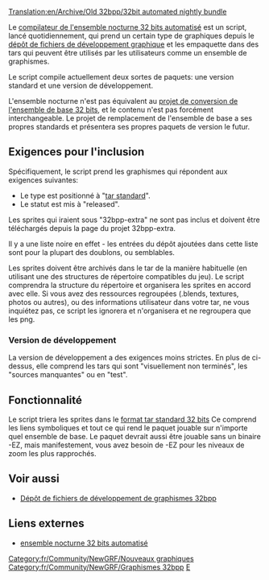 [[Translation:en/Archive/Old 32bpp/32bit automated nightly bundle]]


Le [http://jupix.info/openttd/gfxdev-nightlies/ compilateur de l'ensemble nocturne 32 bits automatisé] est un script, lancé quotidiennement, qui prend un certain type de graphiques depuis le [[fr/Archive/Old 32bpp/Dépôt de fichiers de développement de graphismes 32bpp|dépôt de fichiers de développement graphique]] et les empaquette dans des tars qui peuvent être utilisés par les utilisateurs comme un ensemble de graphismes.

Le script compile actuellement deux sortes de paquets: une version standard et une version de développement.

L'ensemble nocturne n'est pas équivalent au [[fr/Archive/Old 32bpp/Projet de conversion de l'ensemble de base 32bits|projet de conversion de l'ensemble de base 32 bits]], et le contenu n'est pas forcément interchangeable. Le projet de remplacement de l'ensemble de base a ses propres standards et présentera ses propres paquets de version le futur.

==Exigences pour l'inclusion==

Spécifiquement, le script prend les graphismes qui répondent aux exigences suivantes:

* Le type est positionné à "[[fr/Archive/Old 32bpp/Format tar standard 32 bits|tar standard]]".
* Le statut est mis à "released".

Les sprites qui iraient sous  "32bpp-extra" ne sont pas inclus et doivent être téléchargés depuis la page du projet 32bpp-extra.

Il y a une liste noire en effet - les entrées du dépôt ajoutées dans cette liste sont pour la plupart des doublons, ou semblables.

Les sprites doivent être archivés dans le tar de la manière habituelle (en utilisant une des structures de répertoire compatibles du jeu). Le script comprendra la structure du répertoire et organisera les sprites en accord avec elle. Si vous avez des ressources regroupées (.blends, textures, photos ou autres), ou des informations utilisateur dans votre tar, ne vous inquiétez pas, ce script les ignorera et n'organisera et ne regroupera que les png.

===Version de développement===

La version de  développement a des exigences moins strictes. En plus de ci-dessus, elle comprend les tars qui sont "visuellement non terminés", les "sources manquantes" ou en "test".

==Fonctionnalité==

Le script triera les sprites dans le [[fr/Archive/Old 32bpp/Format tar standard 32 bits|format tar standard 32 bits]] Ce comprend les liens symboliques et tout ce qui rend le paquet jouable sur n'importe quel ensemble de base. Le paquet devrait aussi être jouable sans un binaire -EZ, mais manifestement, vous avez besoin de -EZ pour les niveaux de zoom les plus rapprochés.

==Voir aussi==

* [[fr/Archive/Old 32bpp/Dépôt de fichiers de développement de graphismes 32bpp|Dépôt de fichiers de développement de graphismes 32bpp]]

==Liens externes==

* [http://jupix.info/openttd/gfxdev-nightlies/ ensemble nocturne 32 bits automatisé]

{{fr/Community/NewGRF/Navbox Développement graphique}}

[[Category:fr/Community/NewGRF/Nouveaux graphiques]][[Category:fr/Community/NewGRF/Graphismes 32bpp]][[Category:fr/Community/NewGRF/Ressources du développeur de graphismes|E]]